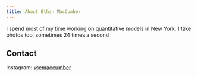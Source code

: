 ```yaml
---
title: About Ethan MacCumber
---
```


I spend most of my time working on quantitative models in New York. I take photos too, sometimes 24 times a second.

## Contact

Instagram: [@emaccumber](https://instagram.com/emaccumber)